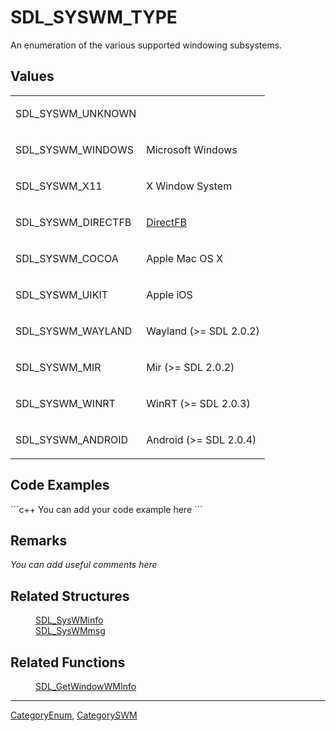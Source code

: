 <!-- pragma section-numbers off -->
<!-- pragma disable-camelcase -->

= SDL_SYSWM_TYPE =
An enumeration of the various supported windowing subsystems.


== Values ==
{|
|SDL_SYSWM_UNKNOWN
|
|-
|SDL_SYSWM_WINDOWS
|Microsoft Windows
|-
|SDL_SYSWM_X11
|X Window System
|-
|SDL_SYSWM_DIRECTFB
|[http://www.directfb.org DirectFB]
|-
|SDL_SYSWM_COCOA
|Apple Mac OS X
|-
|SDL_SYSWM_UIKIT
|Apple iOS
|-
|SDL_SYSWM_WAYLAND
|Wayland (>= SDL 2.0.2)
|-
|SDL_SYSWM_MIR
|Mir (>= SDL 2.0.2)
|-
|SDL_SYSWM_WINRT
|WinRT (>= SDL 2.0.3)
|-
|SDL_SYSWM_ANDROID
|Android (>= SDL 2.0.4)
|}

== Code Examples ==
```c++
You can add your code example here
```

== Remarks ==
''You can add useful comments here''

== Related Structures ==
:[[SDL_SysWMinfo]]
:[[SDL_SysWMmsg]]

== Related Functions ==
:[[SDL_GetWindowWMInfo]]

----
[[CategoryEnum]], [[CategorySWM]]
